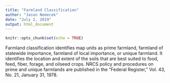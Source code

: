 ---
title: "Farmland Classification"
author: "Jason Nemecek"
date: "July 2, 2019"
output: html_document
---

```{r setup, include=FALSE}
knitr::opts_chunk$set(echo = TRUE)
```

Farmland classification identifies map units as prime farmland, farmland of statewide importance, farmland of local importance, or unique farmland. It identifies the location and extent of the soils that are best suited to food, feed, fiber, forage, and oilseed crops. NRCS policy and procedures on prime and unique farmlands are published in the "Federal Register," Vol. 43, No. 21, January 31, 1978.
